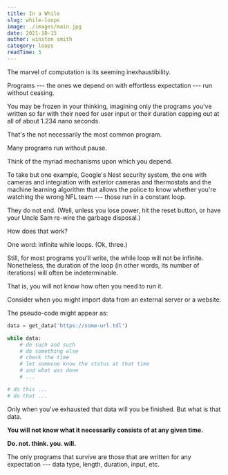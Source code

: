 ```yaml
---
title: In a While
slug: while-loops
image: ./images/main.jpg
date: 2021-10-15
author: winston smith
category: loops
readTime: 5
---
```


The marvel of computation is its seeming inexhaustibility.  

Programs --- the ones we depend on with effortless expectation --- run without ceasing.

You may be frozen in your thinking, imagining only the programs you've written so far with their need for user input or their duration capping out at all of about 1.234 nano seconds.

That's the not necessarily the most common program.  

Many programs run without pause.  

Think of the myriad mechanisms upon which you depend. 

To take but one example, Google's Nest security system, the one with cameras and integration with exterior cameras and thermostats and the machine learning algorithm that allows the police to know whether you're watching the wrong NFL team --- those run in a constant loop.  

They do not end.  (Well, unless you lose power, hit the reset button, or have your Uncle Sam re-wire the garbage disposal.) 

How does that work? 

One word:  infinite while loops.  (Ok, three.)  

Still, for most programs you'll write, the while loop will not be infinite.  Nonetheless, the duration of the loop (in other words, its number of iterations) will often be indeterminable.  

That is, you will not know how often you need to run it.  

Consider when you might import data from an external server or a website. 

The pseudo-code might appear as:

```python 
data = get_data('https://some-url.tdl')

while data:
    # do such and such
    # do something else
    # check the time
    # let someone know the status at that time
    # and what was done
    # ...

# do this ...
# do that ...

```

Only when you've exhausted that data will you be finished.  But what is that data.

__You will not know what it necessarily consists of at any given time.__  

__Do. not. think. you. will.__  


The only programs that survive are those that are written for any expectation --- data type, length, duration, input, etc.  





